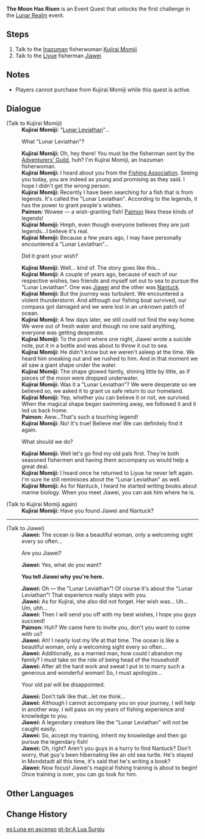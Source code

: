 {{Quest Infobox
|id            = 72659
|image         = Event Quest The Moon Has Risen.png
|type          = World
|region        = Inazuma
|area          = Narukami Island
|event_name    = Lunar Realm
|description   = The Inazuman angler Kujirai Momiji has something that she wants help with...<br /><br />An Inazuman fisherwoman, Kujirai Momiji, has always wanted to catch a legendary great fish called the "Lunar Leviathan." She plans to assemble all her old friends and embark on a journey to find it &mdash; and she invites you to join her.
|requirement   = Complete [[Ritou Escape Plan]] and [[Exploding Population]]
|startLocation = [[Narukami Island]], [[Inazuma]]
|next          = To Thee My Tender Grief Confide
|mora          = 10,000
|other         = {{Card|Adventurer's Experience|4}}
|characters    = Kujirai Momiji; Jiawei; Traveler
}}
'''The Moon Has Risen''' is an Event Quest that unlocks the first challenge in the [[Lunar Realm]] event.

==Steps==
# Talk to the [[Inazuma]]n fisherwoman [[Kujirai Momiji]]
# Talk to the [[Liyue]] fisherman [[Jiawei]]

==Notes==
* Players cannot purchase from Kujirai Momiji while this quest is active.

==Dialogue==
{{Dialogue start}}
;(Talk to Kujirai Momiji)
:'''Kujirai Momiji:''' "[[Lunar Leviathan]]"...
:{{DIcon}} What "Lunar Leviathan"?
:'''Kujirai Momiji:''' Oh, hey there! You must be the fisherman sent by the [[Adventurers' Guild]], huh? I'm Kujirai Momiji, an Inazuman fisherwoman.
:'''Kujirai Momiji:''' I heard about you from the [[Fishing Association]]. Seeing you today, you are indeed as young and promising as they said. I hope I didn't get the wrong person.
:'''Kujirai Momiji:''' Recently I have been searching for a fish that is from legends. It's called the "Lunar Leviathan". According to the legends, it has the power to grant people's wishes.
:'''Paimon:''' Wowee &mdash; a wish-granting fish! [[Paimon]] likes these kinds of legends!
:'''Kujirai Momiji:''' Hmph, even though everyone believes they are just legends...I believe it's real.
:'''Kujirai Momiji:''' Because a few years ago, I may have personally encountered a "Lunar Leviathan"...
:{{DIcon}} Did it grant your wish?
:'''Kujirai Momiji:''' Well... kind of. The story goes like this...
:'''Kujirai Momiji:''' A couple of years ago, because of each of our respective wishes, two friends and myself set out to sea to pursue the "Lunar Leviathan". One was [[Jiawei]] and the other was [[Nantuck]].
:'''Kujirai Momiji:''' But the journey was turbulent. We encountered a violent thunderstorm. And although our fishing boat survived, our compass got damaged and we were lost in an unknown patch of ocean.
:'''Kujirai Momiji:''' A few days later, we still could not find the way home. We were out of fresh water and though no one said anything, everyone was getting desperate.
:'''Kujirai Momiji:''' To the point where one night, Jiawei wrote a suicide note, put it in a bottle and was about to throw it out to sea.
:'''Kujirai Momiji:''' He didn't know but we weren't asleep at the time. We heard him sneaking out and we rushed to {{sic|grabbed}} him. And in that moment we all saw a giant shape under the water.
:'''Kujirai Momiji:''' The shape glowed faintly, shining little by little, as if pieces of the moon were dropped underwater.
:'''Kujirai Momiji:''' Was it a "Lunar Leviathan"? We were desperate so we believed so, we asked it to grant us safe return to our homeland.
:'''Kujirai Momiji:''' Yep, whether you can believe it or not, we survived. When the magical shape began swimming away, we followed it and it led us back home.
:'''Paimon:''' Aww...That's such a touching legend!
:'''Kujirai Momiji:''' No! It's true! Believe me! We can definitely find it again.
:{{DIcon}} What should we do?
:'''Kujirai Momiji:''' Well let's go find my old pals first. They're both seasoned fishermen and having them accompany us would help a great deal.
:'''Kujirai Momiji:''' {{Color|buzzword|Jiawei is located at [[Liyue Harbor]],}} I heard once he returned to Liyue he never left again. I'm sure he still reminisces about the "Lunar Leviathan" as well.
:'''Kujirai Momiji:''' As for Nantuck, I heard he started writing books about marine biology. When you meet Jiawei, you can ask him where he is.

;(Talk to Kujirai Momiji again)
:'''Kujirai Momiji:''' Have you found Jiawei and Nantuck?
----
;(Talk to Jiawei)
:'''Jiawei:''' The ocean is like a beautiful woman, only a welcoming sight every so often...
:{{DIcon}} Are you Jiawei?
:'''Jiawei:''' Yes, what do you want?

:'''You tell Jiawei why you're here.'''

:'''Jiawei:''' Oh &mdash; the "Lunar Leviathan"! Of course it's about the "Lunar Leviathan"! That experience really stays with you.
:'''Jiawei:''' As for Kujirai, she also did not forget. Her wish was... Uh... Um, uhh...
:'''Jiawei:''' Then I will send you off with my best wishes, I hope you guys succeed!
:'''Paimon:''' Huh? We came here to invite you, don't you want to come with us?
:'''Jiawei:''' Ah! I nearly lost my life at that time. The ocean is like a beautiful woman, only a welcoming sight every so often...
:'''Jiawei:''' Additionally, as a married man, how could I abandon my family? I must take on the role of being head of the household!
:'''Jiawei:''' After all the hard work and sweat I put in to marry such a generous and wonderful woman! So, I must apologize...
:{{DIcon}} Your old pal will be disappointed.
:'''Jiawei:''' Don't talk like that...let me think...
:'''Jiawei:''' Although I cannot accompany you on your journey, I will help in another way. I will pass on my years of fishing experience and knowledge to you.
:'''Jiawei:''' A legendary creature like the "Lunar Leviathan" will not be caught easily.
:'''Jiawei:''' So, accept my training, inherit my knowledge and then go pursue the legendary fish!
:'''Jiawei:''' Oh, right? Aren't you guys in a hurry to find Nantuck? Don't worry, that guy's been hibernating like an old sea turtle. He's stayed in Mondstadt all this time, it's said that he's writing a book?
:'''Jiawei:''' Now focus! Jiawei's magical fishing training is about to begin! Once training is over, you can go look for him.
{{Dialogue end}}

==Other Languages==
{{Other Languages
|en      = The Moon Has Risen
|zhs     = 月升之时
|zhs_rm  = Yuè Shēng zhī Shí
|zht     = 月升之時
|zht_rm  = Yuè Shēng zhī Shí
|zh_tl   = The Time of Moon-Rising
|ja      = 月昇の時
|ja_rm   = Gesshou no Toki{{Assumed}}
|ja_tl   = Time of Moon Rise
|ko      = 달이 뜰 무렵
|ko_rm   = 
|ko_tl   = 
|es      = Luna en ascenso
|es_tl   = 
|fr      = Lever de lune
|fr_tl   = Moonrise
|ru      = Луна взошла
|ru_tl   = 
|th      = เมื่อดวงจันทร์ทอแสง
|th_rm   = 
|th_tl   = 
|vi      = Thời Khắc Trăng Lên
|vi_tl   = 
|de      = Der Mond ist aufgegangen
|de_tl   = The Moon Has Risen
|id      = Saat Rembulan Terbit
|id_tl   = When the Moon Rises
|pt      = A Lua Surgiu
|pt_tl   = The Moon Arose
}}

==Change History==
{{Change History|2.1}}

[[es:Luna en ascenso]]
[[pt-br:A Lua Surgiu]]